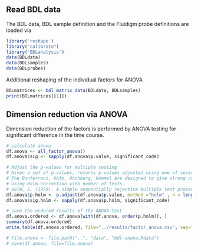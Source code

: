 <!--
%\VignetteEngine{knitr}
%\VignetteIndexEntry{BDL ANOVA}
-->

## Read BDL data
The BDL data, BDL sample definition and the Fluidigm probe definitions are loaded via
```r
library('reshape')
library("calibrate")
library('BDLanalysis')
data(BDLdata)
data(BDLsamples)
data(BDLprobes)
```

Additional reshaping of the individual factors for ANOVA
```r
BDLmatrices <- bdl_matrix_data(BDLdata, BDLsamples)
print(BDLmatrices[[1]])
```

## Dimension reduction via ANOVA
Dimension reduction of the factors is performed by ANOVA testing for significant
difference in the time course. 
```r
# calculate anova
df.anova <- all_factor_anova()
df.anova$sig <- sapply(df.anova$p.value, significant_code)

# Adjust the p-values for multiple testing
# Given a set of p-values, returns p-values adjusted using one of several methods.
# The Bonferroni, Holm, Hochberg, Hommel are designed to give strong control of the family-wise error rate. There seems no reason to use the unmodified Bonferroni correction because it is dominated by Holm's method, which is also valid under arbitrary assumptions. 
# Using Holm correction with number of tests.
# Holm, S. (1979). A simple sequentially rejective multiple test procedure. Scandinavian Journal of Statistics 6, 65–70.
df.anova$p.holm <- p.adjust(df.anova$p.value, method ="holm" , n = length(df.anova$p.value))
df.anova$sig.holm <- sapply(df.anova$p.holm, significant_code)

# save the ordered results of the ANOVA test
df.anova.ordered <- df.anova[with(df.anova, order(p.holm)), ]
summary(df.anova.ordered)
write.table(df.anova.ordered, file="../results/factor_anova.csv", sep="\t", quote=FALSE)

# file.anova <- file.path("..", "data", "bdl-anova.Rdata")
# save(df.anova, file=file.anova)
```
